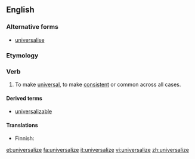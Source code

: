 ==English==

===Alternative forms===
* [[universalise]]

===Etymology===
{{suffix|universal|ize}}

===Verb===
{{en-verb|universaliz|es}}

# To make [[universal]], to make [[consistent]] or common across all cases.

====Derived terms====
* [[universalizable]]

====Translations====
{{trans-top|to make universal}}
* Finnish: {{t|fi|yleistää}}
{{trans-mid}}
{{trans-bottom}}

[[et:universalize]]
[[fa:universalize]]
[[it:universalize]]
[[vi:universalize]]
[[zh:universalize]]
